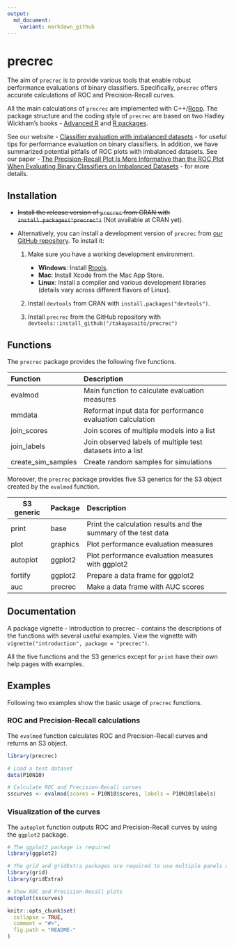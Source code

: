 ```yaml
---
output:
  md_document:
    variant: markdown_github
---
```

# precrec

The aim of `precrec` is to provide various tools that enable robust performance evaluations of binary classifiers. Specifically, `precrec` offers accurate calculations of ROC and Precision-Recall curves.

All the main calculations of `precrec` are implemented with C++/[Rcpp](https://cran.r-project.org/web/packages/Rcpp). The package structure and the coding style of `precrec` are based on two Hadley Wickham's books - [Advanced R](http://adv-r.had.co.nz/) and [R packages](http://r-pkgs.had.co.nz/).

See our website - [Classifier evaluation with imbalanced datasets](https://classeval.wordpress.com/) - for useful tips for performance evaluation on binary classifiers. In addition, we have summarized potential pitfalls of ROC plots with imbalanced datasets. See our paper - [The Precision-Recall Plot Is More Informative than the ROC Plot When Evaluating Binary Classifiers on Imbalanced Datasets](http://journals.plos.org/plosone/article?id=10.1371/journal.pone.0118432) - for more details.

## Installation

* ~~Install the release version of `precrec` from CRAN with `install.packages("precrec")`~~ (Not available at CRAN yet).

* Alternatively, you can install a development version of `precrec` from [our GitHub repository](https://github.com/takayasaito/precrec). To install it:

    1. Make sure you have a working development environment.
        * **Windows**: Install [Rtools](http://cran.r-project.org/bin/windows/Rtools/).
        * **Mac**: Install Xcode from the Mac App Store.
        * **Linux**: Install a compiler and various development libraries (details vary across different flavors of Linux).

    2. Install `devtools` from CRAN with `install.packages("devtools")`.

    3. Install `precrec` from the GitHub repository with `devtools::install_github("/takayasaito/precrec")`

## Functions
The `precrec` package provides the following five functions.

Function           Description 
------------------ -----------------------------------------------------------
           evalmod Main function to calculate evaluation measures
            mmdata Reformat input data for performance evaluation calculation
       join_scores Join scores of multiple models into a list
       join_labels Join observed labels of multiple test datasets into a list     
create_sim_samples Create random samples for simulations
    
Moreover, the `precrec` package provides five S3 generics for the S3 object created by the `evalmod` function.

S3 generic  Package   Description 
----------  --------  ------------------------------------------------------------------
     print  base      Print the calculation results and the summary of the test data
      plot  graphics  Plot performance evaluation measures
  autoplot  ggplot2   Plot performance evaluation measures with ggplot2
   fortify  ggplot2   Prepare a data frame for ggplot2
       auc  precrec   Make a data frame with AUC scores

## Documentation
A package vignette - Introduction to precrec - contains the descriptions of the functions with several useful examples. View the vignette with `vignette("introduction", package = "precrec")`.

All the five functions and the S3 generics except for `print` have their own help pages with examples.

## Examples

Following two examples show the basic usage of `precrec` functions.

### ROC and Precision-Recall calculations

The `evalmod` function calculates ROC and Precision-Recall curves and returns an S3 object.
```r
library(precrec)

# Load a test dataset
data(P10N10)

# Calculate ROC and Precision-Recall curves
sscurves <- evalmod(scores = P10N10$scores, labels = P10N10$labels)
```

### Visualization of the curves

The `autoplot` function outputs ROC and Precision-Recall curves by using the 
`ggplot2` package.
```r
# The ggplot2 package is required 
library(ggplot2)

# The grid and gridExtra packages are required to use multiple panels with autoplot
library(grid)
library(gridExtra)

# Show ROC and Precision-Recall plots
autoplot(sscurves)

```


```r
knitr::opts_chunk$set(
  collapse = TRUE,
  comment = "#>",
  fig.path = "README-"
)
```
